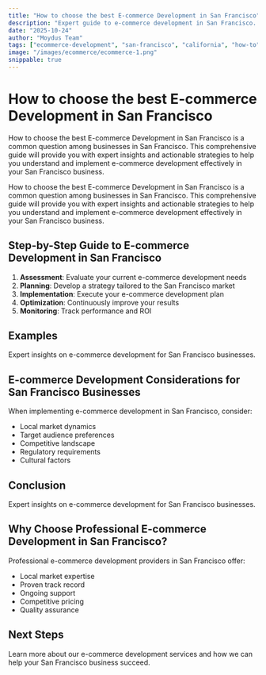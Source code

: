 ```yaml
---
title: "How to choose the best E-commerce Development in San Francisco"
description: "Expert guide to e-commerce development in San Francisco. Learn best practices, pricing, and strategies for San Francisco businesses."
date: "2025-10-24"
author: "Moydus Team"
tags: ["ecommerce-development", "san-francisco", "california", "how-to"]
image: "/images/ecommerce/ecommerce-1.png"
snippable: true
---
```


# How to choose the best E-commerce Development in San Francisco

How to choose the best E-commerce Development in San Francisco is a common question among businesses in San Francisco. This comprehensive guide will provide you with expert insights and actionable strategies to help you understand and implement e-commerce development effectively in your San Francisco business.

How to choose the best E-commerce Development in San Francisco is a common question among businesses in San Francisco. This comprehensive guide will provide you with expert insights and actionable strategies to help you understand and implement e-commerce development effectively in your San Francisco business.

## Step-by-Step Guide to E-commerce Development in San Francisco

1. **Assessment**: Evaluate your current e-commerce development needs
2. **Planning**: Develop a strategy tailored to the San Francisco market
3. **Implementation**: Execute your e-commerce development plan
4. **Optimization**: Continuously improve your results
5. **Monitoring**: Track performance and ROI

## Examples

Expert insights on e-commerce development for San Francisco businesses.

## E-commerce Development Considerations for San Francisco Businesses

When implementing e-commerce development in San Francisco, consider:
- Local market dynamics
- Target audience preferences
- Competitive landscape
- Regulatory requirements
- Cultural factors

## Conclusion

Expert insights on e-commerce development for San Francisco businesses.

## Why Choose Professional E-commerce Development in San Francisco?

Professional e-commerce development providers in San Francisco offer:
- Local market expertise
- Proven track record
- Ongoing support
- Competitive pricing
- Quality assurance

## Next Steps

Learn more about our e-commerce development services and how we can help your San Francisco business succeed.

<GeoCTA 
  city="San Francisco"
  service="E-commerce Development"
  ctaText="Get Started Today"
/>
